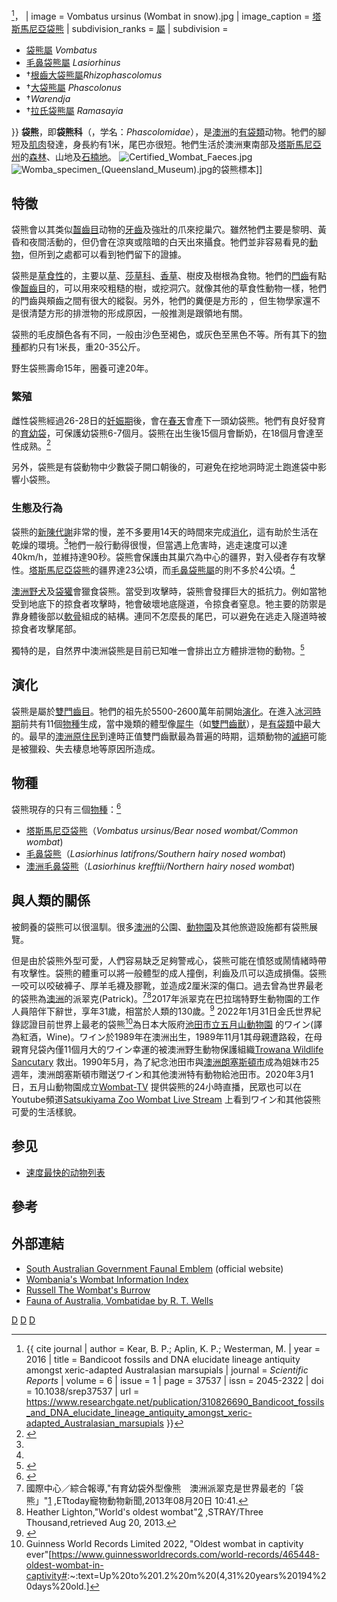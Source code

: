 {{distinguish|树袋熊}}
{{Automatic taxobox
| taxon = Vombatidae
| authority = [[Gilbert_Thomas_Burnett|Burnett]], 1829
| name = 袋熊科
| fossil_range = [[漸新世|漸新世]]晚期或[[中新世|中新世]]早期至今<ref name = Brewer2008>{{ cite journal | author = Brewer, P.; Archer, M.; Hand, S. | year = 2008 | title = Additional specimens of the oldest wombat ''Rhizophascolonus crowcrofti'' (Vombatidae; Marsupialia) from the Wipajiri Formation, South Australia: an intermediate morphology? | journal = ''Journal of Vertebrate Paleontology'' | volume = 28 | issue = 4 | page = 1144-1148 | issn = 0272-4634 | doi = 10.1671/0272-4634-28.4.1144 | url = https://www.researchgate.net/publication/249023496_Additional_Specimens_of_the_Oldest_Wombat_Rhizophascolonus_Crowcrofti_Vombatidae_Marsupialia_from_the_Wipajiri_Formation_South_Australia_An_Intermediate_Morphology }}</ref><ref name = Kear2016>{{ cite journal | author = Kear, B. P.; Aplin, K. P.; Westerman, M. | year = 2016 | title = Bandicoot fossils and DNA elucidate lineage antiquity amongst xeric-adapted Australasian marsupials | journal = ''Scientific Reports'' | volume = 6 | issue = 1 | page = 37537 | issn = 	2045-2322 | doi = 10.1038/srep37537 | url = https://www.researchgate.net/publication/310826690_Bandicoot_fossils_and_DNA_elucidate_lineage_antiquity_amongst_xeric-adapted_Australasian_marsupials }}</ref>，{{fossil range|24|0}}
| image = Vombatus ursinus (Wombat in snow).jpg
| image_caption = [[塔斯馬尼亞袋熊|塔斯馬尼亞袋熊]]
| subdivision_ranks = [[屬|屬]]
| subdivision =
* [[袋熊屬|袋熊屬]] ''Vombatus''
* [[毛鼻袋熊屬|毛鼻袋熊屬]] ''Lasiorhinus''
* †[[根齒大袋熊屬|根齒大袋熊屬]]''Rhizophascolomus''
* †[[大袋熊屬|大袋熊屬]] ''Phascolonus''
* †''Warendja''
* †[[拉氏袋熊屬|拉氏袋熊屬]] ''Ramasayia''
}}
'''袋熊'''，即'''袋熊科'''（{{lang-en|Wombat}}，学名：''Phascolomidae''），是[[澳洲|澳洲]]的[[有袋類|有袋類]]动物。牠們的腳短及[[肌肉|肌肉]]發達，身長約有1米，尾巴亦很短。牠們生活於澳洲東南部及[[塔斯馬尼亞州|塔斯馬尼亞州]]的[[森林|森林]]、山地及[[石楠地|石楠地]]。
[[File:Certified_Wombat_Faeces.jpg|thumb]]
[[File:Womba_specimen_(Queensland_Museum).jpg|thumb]]的袋熊標本]]

== 特徵 ==
袋熊會以其类似[[齧齒目|齧齒目]]动物的[[牙齒|牙齒]]及強壯的爪來挖巢穴。雖然牠們主要是黎明、黃昏和夜間活動的，但仍會在涼爽或陰暗的白天出來攝食。牠們並非容易看見的[[動物|動物]]，但所到之處都可以看到牠們留下的證據。

袋熊是[[草食性|草食性]]的，主要以[[草|草]]、[[莎草科|莎草科]]、[[香草|香草]]、樹皮及樹根為食物。牠們的[[門齒|門齒]]有點像[[齧齒目|齧齒目]]的，可以用來咬粗糙的樹，或挖洞穴。就像其他的草食性動物一樣，牠們的門齒與頰齒之間有很大的縱裂。另外，牠們的糞便是方形的 ，但生物學家還不是很清楚方形的排泄物的形成原因，一般推測是跟領地有關。

袋熊的毛皮顏色各有不同，一般由沙色至褐色，或灰色至黑色不等。所有其下的[[物種|物種]]都約只有1米長，重20-35公斤。

野生袋熊壽命15年，圈養可達20年。

=== 繁殖 ===
雌性袋熊經過26-28日的[[妊娠期|妊娠期]]後，會在[[春天|春天]]會產下一頭幼袋熊。牠們有良好發育的[[育幼袋|育幼袋]]，可保護幼袋熊6-7個月。袋熊在出生後15個月會斷奶，在18個月會達至性成熟。<ref name=EoM>{{cite book en|editor=Macdonald, D.|author= McIlroy, John|year=1984|title=The Encyclopedia of Mammals|url=https://archive.org/details/encyclopediaofma00mals_0|publisher=Facts on File|location=New York|pages=[https://archive.org/details/encyclopediaofma00mals_0/page/876 876]-877|isbn= 0-87196-871-1}}</ref>

另外，袋熊是有袋動物中少數袋子開口朝後的，可避免在挖地洞時泥土跑進袋中影響小袋熊。

=== 生態及行為 ===
袋熊的[[新陳代謝|新陳代謝]]非常的慢，差不多要用14天的時間來完成[[消化|消化]]，這有助於生活在乾燥的環境。<ref name=EoM/>牠們一般行動得很慢，但當遇上危害時，逃走速度可以達40km/h，並維持達90秒。袋熊會保護由其巢穴為中心的疆界，對入侵者存有攻擊性。[[塔斯馬尼亞袋熊|塔斯馬尼亞袋熊]]的疆界達23公頃，而[[毛鼻袋熊屬|毛鼻袋熊屬]]的則不多於4公頃。<ref name=EoM/>

[[澳洲野犬|澳洲野犬]]及[[袋獾|袋獾]]會獵食袋熊。當受到攻擊時，袋熊會發揮巨大的抵抗力。例如當牠受到地底下的掠食者攻擊時，牠會破壞地底隧道，令掠食者窒息。牠主要的防禦是靠身體後部以[[軟骨|軟骨]]組成的結構。連同不怎麼長的尾巴，可以避免在逃走入隧道時被掠食者攻擊尾部。

獨特的是，自然界中澳洲袋熊是目前已知唯一會排出立方體排泄物的動物。<ref>{{Cite web |url=https://dq.yam.com/post.php?id=10306 |title=存档副本 |accessdate=2020-03-09 |archive-date=2019-12-24 |archive-url=https://web.archive.org/web/20191224104138/https://dq.yam.com/post.php?id=10306 |dead-url=no }}</ref>

== 演化 ==
袋熊是屬於[[雙門齒目|雙門齒目]]。牠們的祖先於5500-2600萬年前開始[[演化|演化]]。在進入[[冰河時期|冰河時期]]前共有11個[[物種|物種]]生成，當中幾類的體型像[[犀牛|犀牛]]（如[[雙門齒獸|雙門齒獸]]），是[[有袋類|有袋類]]中最大的。最早的[[澳洲原住民|澳洲原住民]]到達時正值雙門齒獸最為普遍的時期，這類動物的[[滅絕|滅絕]]可能是被獵殺、失去棲息地等原因所造成。

== 物種 ==
袋熊現存的只有三個[[物種|物種]]：<ref name=msw3>{{MSW3 Groves|pages=43-44}}</ref>

* [[塔斯馬尼亞袋熊|塔斯馬尼亞袋熊]]（''Vombatus ursinus/Bear nosed wombat/Common wombat'')
* [[毛鼻袋熊|毛鼻袋熊]]（''Lasiorhinus latifrons/Southern hairy nosed wombat'')
* [[澳洲毛鼻袋熊|澳洲毛鼻袋熊]]（''Lasiorhinus krefftii/Northern hairy nosed wombat'')

== 與人類的關係 ==
被飼養的袋熊可以很溫馴。很多[[澳洲|澳洲]]的公園、[[動物園|動物園]]及其他旅遊設施都有袋熊展覽。

但是由於袋熊外型可愛，人們容易缺乏足夠警戒心，袋熊可能在憤怒或鬧情緒時帶有攻擊性。袋熊的體重可以將一般體型的成人撞倒，利齒及爪可以造成損傷。袋熊一咬可以咬破褲子、厚羊毛襪及膠靴，並造成2厘米深的傷口。過去曾為世界最老的袋熊為[[澳洲|澳洲]]{{tsl|en|Ballarat Wildlife Park|巴拉瑞特野生動物園}}的派翠克(Patrick)。<ref>國際中心／綜合報導,"有育幼袋外型像熊　澳洲派翠克是世界最老的「袋熊」"[http://www.ettoday.net/news/20130820/259180.htm] {{Wayback|url=http://www.ettoday.net/news/20130820/259180.htm |date=20130823002906 }},ETtoday寵物動物新聞,2013年08月20日 10:41.</ref><ref>Heather Lighton,"World's oldest wombat"[http://thethousands.com.au/melbourne/stray/world-s-oldest-wombat] {{Wayback|url=http://thethousands.com.au/melbourne/stray/world-s-oldest-wombat |date=20130821045646 }},STRAY/Three Thousand,retrieved Aug 20, 2013.</ref>2017年派翠克在巴拉瑞特野生動物園的工作人員陪伴下辭世，享年31歲，相當於人類的130歲。<ref>{{cite web |author1=Sue Peacock |title=Fans mourn death of Patrick, the world's oldest captive wombat |url=https://www.abc.net.au/news/2017-04-19/death-of-patrick-worlds-oldest-captive-wombat/8454474#:~:text=One%20of%20Ballarat's%20best%2Dloved,in%20captivity%20in%20the%20world. |website=ABC Ballarat |accessdate=2020-11-27 |archive-date=2021-03-21 |archive-url=https://web.archive.org/web/20210321094751/https://www.abc.net.au/news/2017-04-19/death-of-patrick-worlds-oldest-captive-wombat/8454474#:~:text=One%20of%20Ballarat's%20best%2Dloved,in%20captivity%20in%20the%20world. |dead-url=no }}</ref>
2022年1月31日金氏世界紀錄認證目前世界上最老的袋熊<ref>Guinness World Records Limited 2022, "Oldest wombat in captivity ever"[https://www.guinnessworldrecords.com/world-records/465448-oldest-wombat-in-captivity#:~:text=Up%20to%201.2%20m%20(4,31%20years%20194%20days%20old.] </ref>為日本大阪府[http://www.satsukiyamazoo.com/ 池田市立五月山動物園] {{Wayback|url=http://www.satsukiyamazoo.com/ |date=20220131090132 }}的ワイン(譯為紅酒，Wine)。ワイン於1989年在澳洲出生，1989年11月1其母親遭路殺，在母親育兒袋內僅11個月大的ワイン幸運的被澳洲野生動物保護組織[https://www.trowunna.com.au/ Trowana Wildlife Sancutary] {{Wayback|url=https://www.trowunna.com.au/ |date=20210501171509 }}救出。1990年5月，為了紀念池田市與[[朗塞斯顿_(塔斯马尼亚州)|澳洲朗塞斯頓市]]成為姐妹市25週年，澳洲朗塞斯頓市贈送ワイン和其他澳洲特有動物給池田市。2020年3月1日，五月山動物園成立[http://www.wombat-tv.com/ Wombat-TV] {{Wayback|url=http://www.wombat-tv.com/ |date=20210119074859 }}提供袋熊的24小時直播，民眾也可以在Youtube頻道[https://www.youtube.com/watch?v=wr8cAZF6B0M&feature=emb_logo Satsukiyama Zoo Wombat Live Stream] {{Wayback|url=https://www.youtube.com/watch?v=wr8cAZF6B0M&feature=emb_logo |date=20210319090343 }}上看到ワイン和其他袋熊可愛的生活樣貌。

== 参见 ==

* [[速度最快的动物列表|速度最快的动物列表]]

== 參考 ==
{{Portal box|生物学|澳大利亚}}
{{reflist}}

== 外部連結 ==
{{commons+cat|Vombatidae|袋熊|Vombatidae}}
{{Wikispecies|Vombatidae}}
* [https://web.archive.org/web/20071009172504/http://www.premcab.sa.gov.au/emblems/wombat1.htm South Australian Government Faunal Emblem] (official website) 
* [https://web.archive.org/web/20080207225047/http://www.wombania.com/wombats/index.htm Wombania's Wombat Information Index]
* [https://web.archive.org/web/20080511183135/http://www.wombadilliac.com.au/ Russell The Wombat's Burrow]
* [https://web.archive.org/web/20080307161840/http://www.environment.gov.au/biodiversity/abrs/publications/fauna-of-australia/pubs/volume1b/32-ind.pdf Fauna of Australia, Vombatidae by R. T. Wells]
{{袋熊亞目}}
{{taxonbar}}
[[Category:袋熊亞目|D]]
[[Category:袋熊科|D]]
[[Category:1829年描述的分类群|D]]